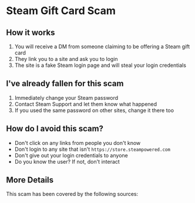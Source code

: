 # Steam Gift Card Scam

## How it works
1. You will receive a DM from someone claiming to be offering a Steam gift card
2. They link you to a site and ask you to login
3. The site is a fake Steam login page and will steal your login credentials

## I've already fallen for this scam
1. Immediately change your Steam password
2. Contact Steam Support and let them know what happened
3. If you used the same password on other sites, change it there too

## How do I avoid this scam?
- Don't click on any links from people you don't know
- Don't login to any site that isn't `https://store.steampowered.com`
- Don't give out your login credentials to anyone
- Do you know the user? If not, don't interact

## More Details
This scam has been covered by the following sources: